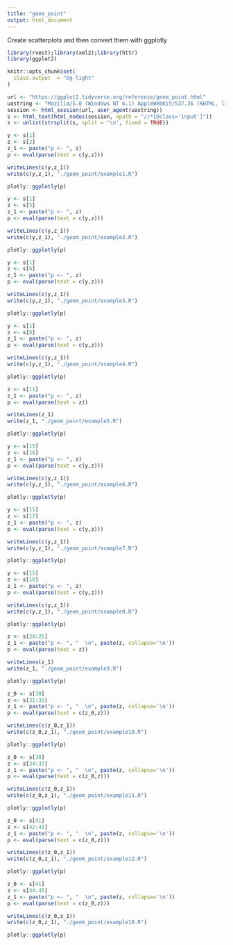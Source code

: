 ```yaml
---
title: "geom_point"
output: html_document
---
```


Create scatterplots and then convert them with ggplotly

```r
library(rvest);library(xml2);library(httr)
library(ggplot2)

knitr::opts_chunk$set(
  class.output  = "bg-light"
)
```

```r
url <- "https://ggplot2.tidyverse.org/reference/geom_point.html"
uastring <- "Mozilla/5.0 (Windows NT 6.1) AppleWebKit/537.36 (KHTML, like Gecko) Chrome/88.0.4324.190 Safari/537.36"
session <- html_session(url, user_agent(uastring))
s <- html_text(html_nodes(session, xpath = "//*[@class='input']"))
s <- unlist(strsplit(s, split = '\n', fixed = TRUE))
```

```r
y <- s[1]
z <- s[2]
z_1 <- paste("p <- ", z)
p <- eval(parse(text = c(y,z)))
```

```r
writeLines(c(y,z_1))
write(c(y,z_1), "./geom_point/example1.R")
```

```r
plotly::ggplotly(p)
```

```r
y <- s[1]
z <- s[5]
z_1 <- paste("p <- ", z)
p <- eval(parse(text = c(y,z)))
```

```r
writeLines(c(y,z_1))
write(c(y,z_1), "./geom_point/example2.R")
```

```r
plotly::ggplotly(p)
```

```r
y <- s[1]
z <- s[6]
z_1 <- paste("p <- ", z)
p <- eval(parse(text = c(y,z)))
```

```r
writeLines(c(y,z_1))
write(c(y,z_1), "./geom_point/example3.R")
```

```r
plotly::ggplotly(p)
```

```r
y <- s[1]
z <- s[8]
z_1 <- paste("p <- ", z)
p <- eval(parse(text = c(y,z)))
```

```r
writeLines(c(y,z_1))
write(c(y,z_1), "./geom_point/example4.R")
```

```r
plotly::ggplotly(p)
```

```r
z <- s[11]
z_1 <- paste("p <- ", z)
p <- eval(parse(text = z))
```

```r
writeLines(z_1)
write(z_1, "./geom_point/example5.R")
```

```r
plotly::ggplotly(p)
```

```r
y <- s[15]
z <- s[16]
z_1 <- paste("p <- ", z)
p <- eval(parse(text = c(y,z)))
```

```r
writeLines(c(y,z_1))
write(c(y,z_1), "./geom_point/example6.R")
```

```r
plotly::ggplotly(p)
```

```r
y <- s[15]
z <- s[17]
z_1 <- paste("p <- ", z)
p <- eval(parse(text = c(y,z)))
```

```r
writeLines(c(y,z_1))
write(c(y,z_1), "./geom_point/example7.R")
```

```r
plotly::ggplotly(p)
```

```r
y <- s[15]
z <- s[18]
z_1 <- paste("p <- ", z)
p <- eval(parse(text = c(y,z)))
```

```r
writeLines(c(y,z_1))
write(c(y,z_1), "./geom_point/example8.R")
```

```r
plotly::ggplotly(p)
```

```r
z <- s[24:25]
z_1 <- paste("p <- ", "  \n", paste(z, collapse='\n'))
p <- eval(parse(text = z))
```

```r
writeLines(z_1)
write(z_1, "./geom_point/example9.R")
```

```r
plotly::ggplotly(p)
```

```r
z_0 <- s[30]
z <- s[31:33]
z_1 <- paste("p <- ", "  \n", paste(z, collapse='\n'))
p <- eval(parse(text = c(z_0,z)))
```

```r
writeLines(c(z_0,z_1))
write(c(z_0,z_1), "./geom_point/example10.R")
```

```r
plotly::ggplotly(p)
```

```r
z_0 <- s[30]
z <- s[34:37]
z_1 <- paste("p <- ", "  \n", paste(z, collapse='\n'))
p <- eval(parse(text = c(z_0,z)))
```

```r
writeLines(c(z_0,z_1))
write(c(z_0,z_1), "./geom_point/example11.R")
```

```r
plotly::ggplotly(p)
```

```r
z_0 <- s[41]
z <- s[42:43]
z_1 <- paste("p <- ", "  \n", paste(z, collapse='\n'))
p <- eval(parse(text = c(z_0,z)))
```

```r
writeLines(c(z_0,z_1))
write(c(z_0,z_1), "./geom_point/example12.R")
```

```r
plotly::ggplotly(p)
```

```r
z_0 <- s[41]
z <- s[44:45]
z_1 <- paste("p <- ", "  \n", paste(z, collapse='\n'))
p <- eval(parse(text = c(z_0,z)))
```

```r
writeLines(c(z_0,z_1))
write(c(z_0,z_1), "./geom_point/example10.R")
```

```r
plotly::ggplotly(p)
```




